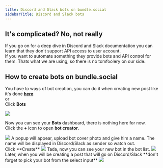 ```yaml
---
title: Discord and Slack bots on bundle.social
sidebarTitle: Discord and Slack bots
---
```


## It's complicated? No, not really

If you go on for a deep dive in Discord and Slack documentation you can learn that they don't support API access to user account. <br/>
If you want to automate something they provide bots and API control for them. Thats what we are using, so there is no tomfoolery on our side.

## How to create bots on bundle.social

You have to ways of bot creation, you can do it when creating new post like it's done [**here**](/knowledge/posts/create-first-post#discord-and-slack-quirk)<br />
or <br/>
Click **Bots**

<Frame type='glass'>
  <img src='/images/knowledge/posts/026_first_post.png' />
</Frame>

Now you can see your **Bots** dashboard, there is nothing here for now. <br />
Click the **+** icon to open **bot creator**.

<Frame type='glass'>
  <img src='/images/knowledge/posts/027_first_post.png' />
</Frame>
A popup will appear, upload bot cover photo and give him a name. The name will be
displayed in Discord/Slack as sender so watch out. <br />
Click **Create**
<Frame type='glass'>
  <img src='/images/knowledge/posts/023_first_post.png' />
</Frame>
Tada, now you can see your new bot in the bot list.
<Frame type='glass'>
  <img src='/images/knowledge/posts/028_first_post.png' />
</Frame>
Later, when you will be creating a post that will go on Discord/Slack **don't
forget to pick your bot from the select input**
<Frame type='glass'>
  <img src='/images/knowledge/posts/024_first_post.png' />
</Frame>

